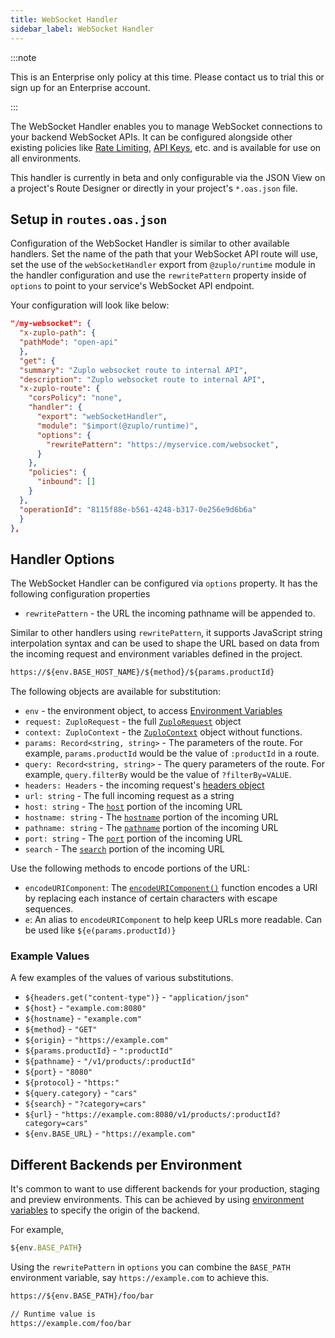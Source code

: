 ```yaml
---
title: WebSocket Handler
sidebar_label: WebSocket Handler
---
```


:::note

This is an Enterprise only policy at this time. Please contact us to trial this
or sign up for an Enterprise account.

:::

The WebSocket Handler enables you to manage WebSocket connections to your
backend WebSocket APIs. It can be configured alongside other existing policies
like [Rate Limiting](../policies/rate-limit-inbound.mdx),
[API Keys](../policies/api-key-inbound.mdx), etc. and is available for use on
all environments.

This handler is currently in beta and only configurable via the JSON View on a
project's Route Designer or directly in your project's `*.oas.json` file.

## Setup in `routes.oas.json`

Configuration of the WebSocket Handler is similar to other available handlers.
Set the name of the path that your WebSocket API route will use, set the use of
the `webSocketHandler` export from `@zuplo/runtime` module in the handler
configuration and use the `rewritePattern` property inside of `options` to point
to your service's WebSocket API endpoint.

Your configuration will look like below:

```json
"/my-websocket": {
  "x-zuplo-path": {
  "pathMode": "open-api"
  },
  "get": {
  "summary": "Zuplo websocket route to internal API",
  "description": "Zuplo websocket route to internal API",
  "x-zuplo-route": {
    "corsPolicy": "none",
    "handler": {
      "export": "webSocketHandler",
      "module": "$import(@zuplo/runtime)",
      "options": {
        "rewritePattern": "https://myservice.com/websocket",
      }
    },
    "policies": {
      "inbound": []
    }
  },
  "operationId": "8115f88e-b561-4248-b317-0e256e9d6b6a"
  }
},
```

## Handler Options

The WebSocket Handler can be configured via `options` property. It has the
following configuration properties

- `rewritePattern` - the URL the incoming pathname will be appended to.

Similar to other handlers using `rewritePattern`, it supports JavaScript string
interpolation syntax and can be used to shape the URL based on data from the
incoming request and environment variables defined in the project.

```txt
https://${env.BASE_HOST_NAME}/${method}/${params.productId}
```

The following objects are available for substitution:

- `env` - the environment object, to access
  [Environment Variables](../articles/environment-variables.mdx)
- `request: ZuploRequest` - the full
  [`ZuploRequest`](../programmable-api/zuplo-request.mdx) object
- `context: ZuploContext` - the
  [`ZuploContext`](../programmable-api/zuplo-context.mdx) object without
  functions.
- `params: Record<string, string>` - The parameters of the route. For example,
  `params.productId` would be the value of `:productId` in a route.
- `query: Record<string, string>` - The query parameters of the route. For
  example, `query.filterBy` would be the value of `?filterBy=VALUE`.
- `headers: Headers` - the incoming request's
  [headers object](https://developer.mozilla.org/en-US/docs/Web/API/Headers)
- `url: string` - The full incoming request as a string
- `host: string` - The
  [`host`](https://developer.mozilla.org/en-US/docs/Web/API/URL/host) portion of
  the incoming URL
- `hostname: string` - The
  [`hostname`](https://developer.mozilla.org/en-US/docs/Web/API/URL/hostname)
  portion of the incoming URL
- `pathname: string` - The
  [`pathname`](https://developer.mozilla.org/en-US/docs/Web/API/URL/pathname)
  portion of the incoming URL
- `port: string` - The
  [`port`](https://developer.mozilla.org/en-US/docs/Web/API/URL/port) portion of
  the incoming URL
- `search` - The
  [`search`](https://developer.mozilla.org/en-US/docs/Web/API/URL/search)
  portion of the incoming URL

Use the following methods to encode portions of the URL:

- `encodeURIComponent`: The
  [`encodeURIComponent()`](https://developer.mozilla.org/en-US/docs/Web/JavaScript/Reference/Global_Objects/encodeURIComponent)
  function encodes a URI by replacing each instance of certain characters with
  escape sequences.
- `e`: An alias to `encodeURIComponent` to help keep URLs more readable. Can be
  used like `${e(params.productId)}`

### Example Values

A few examples of the values of various substitutions.

- `${headers.get("content-type")}` - `"application/json"`
- `${host}` - `"example.com:8080"`
- `${hostname}` - `"example.com"`
- `${method}` - `"GET"`
- `${origin}` - `"https://example.com"`
- `${params.productId}` - `":productId"`
- `${pathname}` - `"/v1/products/:productId"`
- `${port}` - `"8080"`
- `${protocol}` - `"https:"`
- `${query.category}` - `"cars"`
- `${search}` - `"?category=cars"`
- `${url}` - `"https://example.com:8080/v1/products/:productId?category=cars"`
- `${env.BASE_URL}` - `"https://example.com"`

## Different Backends per Environment

It's common to want to use different backends for your production, staging and
preview environments. This can be achieved by using
[environment variables](../articles/environment-variables.mdx) to specify the
origin of the backend.

For example,

```js
${env.BASE_PATH}
```

Using the `rewritePattern` in `options` you can combine the `BASE_PATH`
environment variable, say `https://example.com` to achieve this.

```txt
https://${env.BASE_PATH}/foo/bar

// Runtime value is
https://example.com/foo/bar
```
